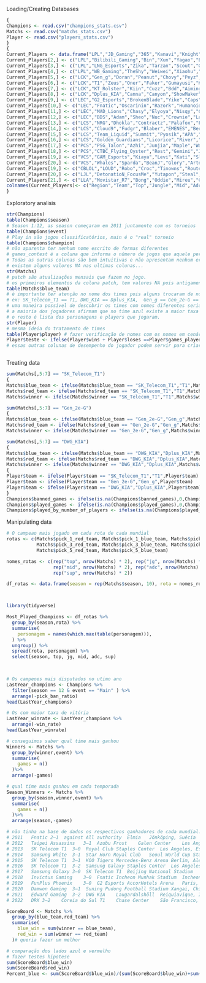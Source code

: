 Loading/Creating Databases
```r
{
Champions <- read.csv("champions_stats.csv")
Matchs <- read.csv("matchs_stats.csv")
Player <- read.csv("players_stats.csv")
}
{
Current_Players <- data.frame("LPL","JD_Gaming","365","Kanavi","Knight","Ruler","Missing")
Current_Players[2,] <- c("LPL","Bilibili_Gaming","Bin","Xun","Yagao","Elk","ON")
Current_Players[3,] <- c("LPL","LNG_Esports","Zika","Tarzan","Scout","Gala","Hang")
Current_Players[4,] <- c("LPL","WB_Gaming","TheShy","Weiwei","Xiaohu","Light","Crisp")
Current_Players[5,] <- c("LCK","Gen_g","Doran","Peanut","Chovy","Peyz","Delight")
Current_Players[6,] <- c("LCK","T1","Zeus","Oner","Faker","Gumayusi","Keria") #They were previously known as sktt1.
Current_Players[7,] <- c("LCK","KT_Rolster","Kiin","Cuzz","Bdd","Aiming","Lehends")
Current_Players[8,] <- c("LCK","Dplus_KIA","Canna","Canyon","ShowMaker","Deft","Kellin") #They were previously known as DAMWON Gaming and DWG KIA.
Current_Players[9,] <- c("LEC","G2_Esports","BrokenBlade","Yike","Caps","Hans Sama","Mikyx") 
Current_Players[10,] <- c("LEC","Fnatic","Oscarinin","Razork","Humanoid","Noah","Trymbi")
Current_Players[11,] <- c("LEC","MAD_Lions","Chasy","Elyoya","Nisqy","Carzzy","Hylissang") 
Current_Players[12,] <- c("LEC","BDS","Adam","Sheo","Nuc","Crownie","Labrov") 
Current_Players[13,] <- c("LCS","NRG","Dhokla","Contractz","Palafox","FBI","Ignar")
Current_Players[14,] <- c("LCS","Cloud9","Fudgr","Blaber","EMENES","Berserker","Zven")
Current_Players[15,] <- c("LCS","Team_Liquid","Summit","Pyosik","APA","Yeon","CoreJJ") 
Current_Players[16,] <- c("LCS","Golden_Guardians","Licorice","River","Gori","Sitxxay","Huhi")
Current_Players[17,] <- c("PCS","PSG_Talon","Azhi","Junjia","Maple","Wako","Woody")
Current_Players[18,] <- c("PCS","CTBC_Flying_Oyster","Rest","Gemini","JimieN","Shunn","ShiauC") 
Current_Players[19,] <- c("VCS","GAM_Esports","Kiaya","Levi","Kati","Slayder","Palette")
Current_Players[20,] <- c("VCS","Whales","Sparda","BeanJ","Glory","Artemis","Bie")
Current_Players[19,] <- c("CBLOL","LOUD","Robo","Croc","Tinowns","Route","Ceos")
Current_Players[20,] <- c("LJL","DetonatioN_FocusMe","Yutapon","Steal","Aria","Milan","Harp")
Current_Players[21,] <- c("LLA","Movistar_R7","Bong","Oddie","Mireu","Ceo","Lyonz")
colnames(Current_Players)<- c("Region","Team","Top","Jungle","Mid","Adc","Supporte")
}

```

Exploratory analisis
```r
str(Champions)
table(Champions$season)
# Season 1:12, as season começaram em 2011 juntamente com os torneios
table(Champions$event)
# Play in são jogos classificatórios, main é o "real" torneio
table(Champions$champion)
# não aparenta ter nenhum nome escrito de formas diferentes
# games_contest é a coluna que informa o número de jogos que aquele personagem foi banido/usado em jogo
# Todas as outras colunas são bem intuitivas e não apresentam nenhum erro
# existem alguns valores NA nas ultimas colunas...
str(Matchs)
# patch são atualizações mensais que fazem no jogo.
# os primeiros elementos da coluna patch, tem valores NA pois antigamente não faziam essas atualizações no jogo.
table(Matchs$blue_team)
# é importante ter atenção no nome dos times pois alguns trocaram de nome, mas represantam a mesma coisa;
# ex: SK_Telecom_T1 == T1, DWG_KIA == Dplus_KIA,  Gen_g == Gen_2e-G == KSV eSports e etc...
# uma maneira possível de descobrir os times com nomes diferentes seria comparar com os times que estão competindo atualmente para ver se tem algum nome diferente
# a maioria dos jogadores afirmam que no time azul existe a maior taxa de vitória, seria legal analisar isso.
# o resto é lista dos personagens e players que jogaram.
str(Player)
# mesma ideia do tratamento de times
table(Player$player) # fazer verificação de nomes com os nomes em cenário atual
Player$teste <- ifelse(Player$wins + Player$loses ==Player$games_played,0,1) # teste para verificar se tinha alguma quantidade errada de jogos/vitorias/derrotas.
# essas outras colunas de desempenho do jogador podem servir para criarmos uma métrica de avaliação para os jogadores.



```
Treating data
```r
sum(Matchs[,5:7] == "SK_Telecom_T1")
{
Matchs$blue_team <- ifelse(Matchs$blue_team == "SK_Telecom_T1","T1",Matchs$blue_team)
Matchs$red_team <- ifelse(Matchs$red_team == "SK_Telecom_T1","T1",Matchs$red_team)
Matchs$winner <- ifelse(Matchs$winner == "SK_Telecom_T1","T1",Matchs$winner)}

sum(Matchs[,5:7] == "Gen_2e-G")
{
Matchs$blue_team <- ifelse(Matchs$blue_team == "Gen_2e-G","Gen_g",Matchs$blue_team)
Matchs$red_team <- ifelse(Matchs$red_team == "Gen_2e-G","Gen_g",Matchs$red_team)
Matchs$winner <- ifelse(Matchs$winner == "Gen_2e-G","Gen_g",Matchs$winner)}

sum(Matchs[,5:7] == "DWG_KIA")
{
Matchs$blue_team <- ifelse(Matchs$blue_team == "DWG_KIA","Dplus_KIA",Matchs$blue_team)
Matchs$red_team <- ifelse(Matchs$red_team == "DWG_KIA","Dplus_KIA",Matchs$red_team)
Matchs$winner <- ifelse(Matchs$winner == "DWG_KIA","Dplus_KIA",Matchs$winner)}
{
Player$team <- ifelse(Player$team == "SK_Telecom_T1","T1",Player$team)
Player$team <- ifelse(Player$team == "Gen_2e-G","Gen_g",Player$team)
Player$team <- ifelse(Player$team == "DWG_KIA","Dplus_KIA",Player$team)
}
Champions$banned_games <- ifelse(is.na(Champions$banned_games),0,Champions$banned_games)
Champions$played_games <- ifelse(is.na(Champions$played_games),0,Champions$played_games)
Champions$played_by_number_of_players <- ifelse(is.na(Champions$played_by_number_of_players),0,Champions$played_by_number_of_players)
```


Manipulating data

```r
# O campeao mais jogado em cada rota de cada mundial
rotas <- c(Matchs$pick_1_red_team, Matchs$pick_1_blue_team, Matchs$pick_2_red_team, Matchs$pick_2_blue_team,
           Matchs$pick_3_red_team, Matchs$pick_3_blue_team, Matchs$pick_4_red_team, Matchs$pick_4_blue_team,
           Matchs$pick_5_red_team, Matchs$pick_5_blue_team)

nomes_rotas <- c(rep("top", nrow(Matchs) * 2), rep("jg", nrow(Matchs) * 2),
                 rep("mid", nrow(Matchs) * 2), rep("adc", nrow(Matchs) * 2),
                 rep("sup", nrow(Matchs) * 2))

df_rotas <- data.frame(season = rep(Matchs$season, 10), rota = nomes_rotas, personagem = rotas)



library(tidyverse)

Most_Played_Champions <- df_rotas %>%
  group_by(season,rota) %>%
  summarise(
    personagem = names(which.max(table(personagem))),
  ) %>%
  ungroup() %>%
  spread(rota, personagem) %>%
  select(season, top, jg, mid, adc, sup)
  


# Os campeoes mais disputados no utimo ano
LastYear_champions <- Champions %>%
  filter(season == 12 & event == "Main" ) %>%
  arrange(-pick_ban_ratio)
head(LastYear_champions)

# Os com maior taxa de vitória
LastYear_winrate <- LastYear_champions %>%
  arrange(-win_rate)
head(LastYear_winrate)

# conseguimos saber qual time mais ganhou
Winners <- Matchs %>%
  group_by(winner,event) %>%
  summarise(
    games = n()
  )%>%
  arrange(-games)

# qual time mais ganhou em cada temporada
Season_Winners <- Matchs %>%
  group_by(season,winner,event) %>%
  summarise(
    games = n()
  )%>%
  arrange(season,-games)

# não tinha na base de dados os respectivos ganhadores de cada mundial.
# 2011	 Fnatic	2–1	 against All authority	Elmia	Jönköping, Suécia
# 2012	 Taipei Assassins	3–1	 Azubu Frost	Galen Center	Los Angeles, Estados Unidos
# 2013	 SK Telecom T1	3–0	 Royal Club	Staples Center	Los Angeles, Estados Unidos
# 2014	 Samsung White	3–1	 Star Horn Royal Club	Seoul World Cup Stadium	Seul, Coreia do Sul
# 2015	 SK Telecom T1	3–1	 KOO Tigers	Mercedes-Benz Arena	Berlim, Alemanha
# 2016	 SK Telecom T1	3–2	 Samsung Galaxy	Staples Center	Los Angeles, Estados Unidos
# 2017	 Samsung Galaxy	3–0	 SK Telecom T1	Beijing National Stadium	Pequim, China
# 2018	 Invictus Gaming	3–0	 Fnatic	Incheon Munhak Stadium	Incheon, Coreia do Sul
# 2019	 FunPlus Phoenix	3–0	 G2 Esports	AccorHotels Arena	Paris, França
# 2020	 Damwon Gaming	3–1	 Suning	Pudong Football Stadium	Xangai, China
# 2021	 Edward Gaming	3–2	 DWG KIA	Laugardalshöll	Reiquiavique, Islândia
# 2022	 DRX 3–2	Coreia do Sul T1	Chase Center	São Francisco, Estados Unidos

ScoreBoard <- Matchs %>%
  group_by(blue_team,red_team) %>%
  summarise(
    blue_win = sum(winner == blue_team),
    red_win = sum(winner == red_team)
  )# queria fazer um melhor

# comparação dos lados azul e vermelho
# fazer testes hipotese
sum(ScoreBoard$blue_win)
sum(ScoreBoard$red_win)
Percent_blue <- sum(ScoreBoard$blue_win)/(sum(ScoreBoard$blue_win)+sum(ScoreBoard$red_win))


```

